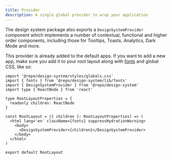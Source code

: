 ```yaml
---
title: Provider
description: A single global provider to wrap your application
---
```


The design system package also exports a `DesignSystemProvider` component which implements a number of contextual, functional and higher order components, including those for Tooltips, Toasts, Analytics, Dark Mode and more.

This provider is already added to the default apps. If you want to add a new app, make sure you add it to your root layout along with [fonts](/packages/design-system/typography) and global CSS, like so:

```tsx title="layout.tsx"
import '@repo/design-system/styles/globals.css'
import { fonts } from '@repo/design-system/lib/fonts'
import { DesignSystemProvider } from '@repo/design-system'
import type { ReactNode } from 'react'

type RootLayoutProperties = {
  readonly children: ReactNode
}

const RootLayout = ({ children }: RootLayoutProperties) => (
  <html lang='en' className={fonts} suppressHydrationWarning>
    <body>
      <DesignSystemProvider>{children}</DesignSystemProvider>
    </body>
  </html>
)

export default RootLayout
```
